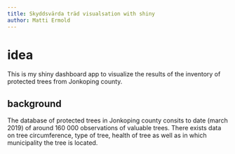 ```yaml
---
title: Skyddsvärda träd visualsation with shiny
author: Matti Ermold
---
```


# idea

This is my shiny dashboard app to visualize the results of the inventory of protected trees from Jonkoping county.

## background 

The database of protected trees in Jonkoping county consits to date (march 2019) of around 160 000 observations of
valuable trees. There exists data on tree circumference, type of tree, health of tree as well as in which municipality
the tree is located.